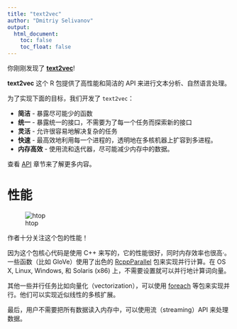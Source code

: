 ```yaml
---
title: "text2vec"
author: "Dmitriy Selivanov"
output:
  html_document:
    toc: false
    toc_float: false
---
```


你刚刚发现了 **[text2vec](https://github.com/dselivanov/text2vec)**!

**text2vec** 这个 R 包提供了高性能和简洁的 API 来进行文本分析、自然语言处理。

<!--is an R package which provides an efficient framework with a concise API for text analysis and natural language processing (NLP). -->

为了实现下面的目标，我们开发了 `text2vec`：

<!--Goals which we aimed to achieve as a result of development of `text2vec`:-->

<!--* **Concise** - expose as few functions as possible
* **Consistent** - expose unified interfaces, no need to explore new interface for each task
* **Flexible** - allow to easily solve complex tasks
* **Fast** - maximize efficiency per single thread, transparently scale to multiple threads on multicore machines
* **Memory efficient** - use streams and iterators, not keep data in RAM if possible-->

+ **简洁** - 暴露尽可能少的函数
+ **统一** - 暴露统一的接口，不需要为了每一个任务而探索新的接口
+ **灵活** - 允许很容易地解决复杂的任务
+ **快速** - 最高效地利用每一个进程的，透明地在多核机器上扩容到多进程。
+ **内存高效** - 使用流和迭代器，尽可能减少内存中的数据。

<!--See [API](api.html) section for details.-->

查看 [API](api.html) 章节来了解更多内容。

<!--# Performance-->

# 性能

![htop](images/htop.png)

<!--*Author of the package is a little bit obsessed about efficiency.*-->

作者十分关注这个包的性能！

<!--This package is efficient because it is carefully written in C++, which also means that text2vec is memory friendly. Some parts (such as GloVe) are fully parallelized using the excellent [RcppParallel](http://rcppcore.github.io/RcppParallel/) package. This means that the word embeddings are computed in parallel on OS X, Linux, Windows, and even Solaris (x86) without any additional tuning or tricks.-->

因为这个包核心代码是使用 C++ 来写的，它的性能很好，同时内存效率也很高·。一些函数（比如 GloVe）使用了出色的 [RcppParallel](http://rcppcore.github.io/RcppParallel/) 包来实现并行计算。在 OS X, Linux, Windows, 和 Solaris (x86) 上，不需要设置就可以并行地计算词向量。

<!--Other emrassingly parallel tasks (such as vectorization) can use any parallel backend which supports [foreach](https://cran.r-project.org/package=foreach) package. They can achieve near-linear scalability with number of available cores.-->

其他一些并行任务比如向量化（vectorization），可以使用 [foreach](https://cran.r-project.org/package=foreach) 等包来实现并行。他们可以实现近似线性的多核扩展。

<!--Finally, a streaming API means that  users do not have to load all the data into RAM.-->

最后，用户不需要把所有数据读入内存中，可以使用流（streaming）API 来处理数据。
